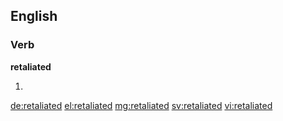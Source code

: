 ==English==

===Verb===
'''retaliated'''

# {{en-past of|retaliate}}

[[de:retaliated]]
[[el:retaliated]]
[[mg:retaliated]]
[[sv:retaliated]]
[[vi:retaliated]]
